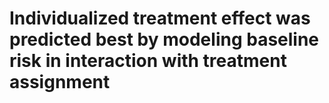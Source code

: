 # Individualized treatment effect was predicted best by modeling baseline risk in interaction with treatment assignment

\vspace*{\fill}\par
\pagebreak
